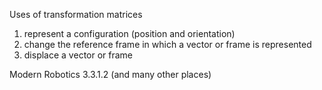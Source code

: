 Uses of transformation matrices

1. represent a configuration (position and orientation)
2. change the reference frame in which a vector or frame is represented
3. displace a vector or frame

Modern Robotics 3.3.1.2 (and many other places)
